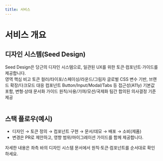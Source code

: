 ```yaml
---
title: 서비스
---
```



# 서비스 개요

## 디자인 시스템(Seed Design)

<Callout emoji="🌱">
  Seed Design은 당근의 디자인 시스템으로, 일관된 UX를 위한
  토큰·컴포넌트·가이드를 제공합니다.
</Callout>

<br />

<Table>
  <thead>
    <Table.Tr>
      <Table.Th>영역</Table.Th>
      <Table.Th>핵심</Table.Th>
      <Table.Th>비고</Table.Th>
    </Table.Tr>
  </thead>
  <tbody>
    <Table.Tr>
      <Table.Td>토큰</Table.Td>
      <Table.Td>컬러/타이포/스페이싱/라운드/그림자</Table.Td>
      <Table.Td>글로벌 CSS 변수 기반, 브랜드 확장/다크모드 대응</Table.Td>
    </Table.Tr>
    <Table.Tr>
      <Table.Td>컴포넌트</Table.Td>
      <Table.Td>Button/Input/Modal/Tabs 등</Table.Td>
      <Table.Td>접근성(A11y) 기본값 포함, 변형·상태 문서화</Table.Td>
    </Table.Tr>
    <Table.Tr>
      <Table.Td>가이드</Table.Td>
      <Table.Td>원칙/사용/기여/모션/국제화</Table.Td>
      <Table.Td>팀간 합의된 의사결정 기준 제공</Table.Td>
    </Table.Tr>
  </tbody>
</Table>

## 스택 플로우(예시)

- 디자인 → 토큰 정의 → 컴포넌트 구현 → 문서/데모 → 배포 → 소비(제품)
- 변경은 PR로 제안하고, 영향 범위/마이그레이션 가이드를 함께 제공합니다.

<Callout type="info" emoji="🧭">
  자세한 내용은 좌측 바의 디자인 시스템 문서에서 원칙·토큰·컴포넌트를 순서대로
  확인하세요.
</Callout>
